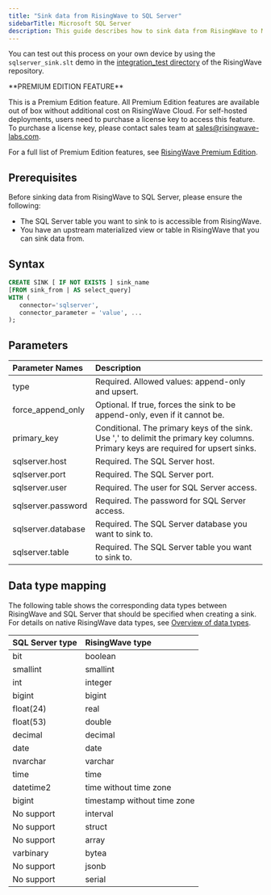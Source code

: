 ```yaml
---
title: "Sink data from RisingWave to SQL Server"
sidebarTitle: Microsoft SQL Server
description: This guide describes how to sink data from RisingWave to Microsoft SQL Server.
---
```


You can test out this process on your own device by using the `sqlserver_sink.slt` demo in the [integration\_test directory](https://github.com/risingwavelabs/risingwave/tree/main/integration%5Ftests) of the RisingWave repository.

<Tip>
**PREMIUM EDITION FEATURE**

This is a Premium Edition feature. All Premium Edition features are available out of box without additional cost on RisingWave Cloud. For self-hosted deployments, users need to purchase a license key to access this feature. To purchase a license key, please contact sales team at [sales@risingwave-labs.com](mailto:sales@risingwave-labs.com).

For a full list of Premium Edition features, see [RisingWave Premium Edition](/get-started/rw-premium-edition-intro). 
</Tip>

## Prerequisites

Before sinking data from RisingWave to SQL Server, please ensure the following:

* The SQL Server table you want to sink to is accessible from RisingWave.
* You have an upstream materialized view or table in RisingWave that you can sink data from.

## Syntax

```sql
CREATE SINK [ IF NOT EXISTS ] sink_name
[FROM sink_from | AS select_query]
WITH (
   connector='sqlserver',
   connector_parameter = 'value', ...
);
```

## Parameters

| Parameter Names     | Description                                                                                                                        |
| :------------------ | :--------------------------------------------------------------------------------------------------------------------------------- |
| type                | Required. Allowed values: append-only and upsert.                                                                                  |
| force\_append\_only | Optional. If true, forces the sink to be append-only, even if it cannot be.                                                        |
| primary\_key        | Conditional. The primary keys of the sink. Use ',' to delimit the primary key columns. Primary keys are required for upsert sinks. |
| sqlserver.host      | Required. The SQL Server host.                                                                                                     |
| sqlserver.port      | Required. The SQL Server port.                                                                                                     |
| sqlserver.user      | Required. The user for SQL Server access.                                                                                          |
| sqlserver.password  | Required. The password for SQL Server access.                                                                                      |
| sqlserver.database  | Required. The SQL Server database you want to sink to.                                                                             |
| sqlserver.table     | Required. The SQL Server table you want to sink to.                                                                                |

## Data type mapping

The following table shows the corresponding data types between RisingWave and SQL Server that should be specified when creating a sink. For details on native RisingWave data types, see [Overview of data types](/sql/data-types/overview).

| SQL Server type | RisingWave type             |
| :-------------- | :-------------------------- |
| bit             | boolean                     |
| smallint        | smallint                    |
| int             | integer                     |
| bigint          | bigint                      |
| float(24)       | real                        |
| float(53)       | double                      |
| decimal         | decimal                     |
| date            | date                        |
| nvarchar        | varchar                     |
| time            | time                        |
| datetime2       | time without time zone      |
| bigint          | timestamp without time zone |
| No support      | interval                    |
| No support      | struct                      |
| No support      | array                       |
| varbinary       | bytea                       |
| No support      | jsonb                       |
| No support      | serial                      |

